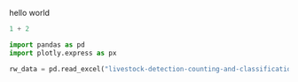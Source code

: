 hello world


```python
1 + 2
```

```python
import pandas as pd
import plotly.express as px

rw_data = pd.read_excel("livestock-detection-counting-and-classification_2025-02-06_10_54_12_export.xlsx", sheet_name="Sheet1", header=0)
```
